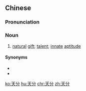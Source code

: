 ==Chinese==
{{zh-forms}}

===Pronunciation===
{{zh-pron
|m=tiānfèn
|c=tin1 fan6
|mn=thian-hūn
|cat=n
}}

===Noun===
{{zh-noun}}

# [[natural]] [[gift]]; [[talent]]; [[innate]] [[aptitude]]

====Synonyms====
* {{zh-l|天賦}}
* {{zh-l|天資}}

[[ko:天分]]
[[hu:天分]]
[[chr:天分]]
[[zh:天分]]